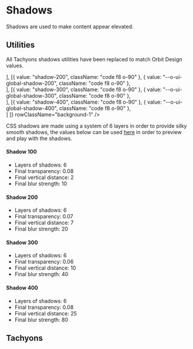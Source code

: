 
<Meta
    title="Materials/Shadows"
    id="shadows"
/>

# Shadows

<Tagline>Shadows are used to make content appear elevated.</Tagline>

## Utilities

All Tachyons shadows utilities have been replaced to match Orbit Design values.

<Table
    columns={[
        { title: "Class", headerStyle: { width: "200px" } },
        { title: "Variable", headerStyle: { width: "300px" } },
        { title: "Sample", headerStyle: { width: "350px" } } ]}
    rows={[
        [{ value: "shadow-100", className: "code f8 o-90" }, { value: "--o-ui-global-shadow-100", className: "code f8 o-90" }, <div className="shadow-100 br2 bg-white h9 ma3"></div>],
        [{ value: "shadow-200", className: "code f8 o-90" }, { value: "--o-ui-global-shadow-200", className: "code f8 o-90" }, <div className="shadow-200 br2 bg-white h9 ma3"></div>],
        [{ value: "shadow-300", className: "code f8 o-90" }, { value: "--o-ui-global-shadow-300", className: "code f8 o-90" }, <div className="shadow-300 br2 bg-white h9 ma3"></div>],
        [{ value: "shadow-400", className: "code f8 o-90" }, { value: "--o-ui-global-shadow-400", className: "code f8 o-90" }, <div className="shadow-400 br2 bg-white h9 ma3"></div>]
    ]}
    rowClassName="background-1"
/>

CSS shadows are made using a system of 6 layers in order to provide silky smooth shadows, the values below can be used [here](https://shadows.brumm.af/) in order to preview and play with the shadows.

#### Shadow 100
- Layers of shadows: 6
- Final transparency: 0.08
- Final vertical distance: 2
- Final blur strength: 10

#### Shadow 200
- Layers of shadows: 6
- Final transparency: 0.07
- Final vertical distance: 7
- Final blur strength: 20

#### Shadow 300
- Layers of shadows: 6
- Final transparency: 0.06
- Final vertical distance: 10
- Final blur strength: 40

#### Shadow 400
- Layers of shadows: 6
- Final transparency: 0.08
- Final vertical distance: 25
- Final blur strength: 80

## Tachyons

<TachyonsFile filePath="/shadows.css" />
